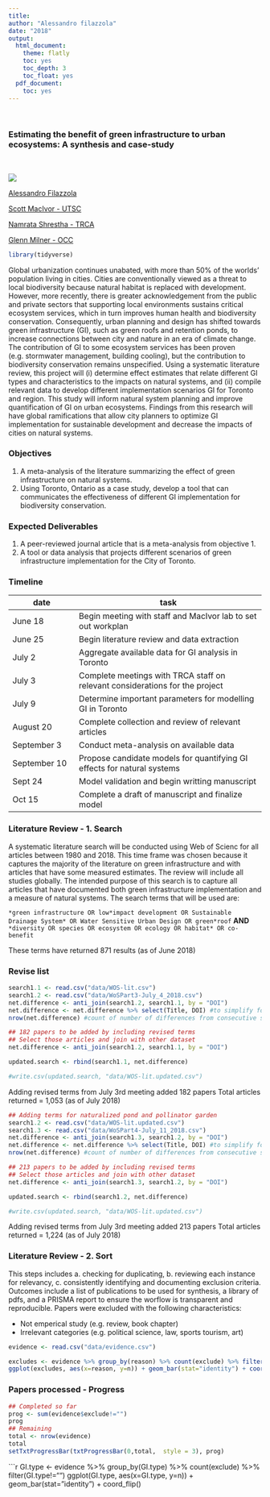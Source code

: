 ```yaml
---
title:
author: "Alessandro filazzola"
date: "2018"
output:
  html_document:
    theme: flatly
    toc: yes
    toc_depth: 3
    toc_float: yes
  pdf_document:
    toc: yes
---
```

<br>  

### Estimating the benefit of green infrastructure to urban ecosystems: A synthesis and case-study
<br>  

![](./greenroof.JPG)
<br> 

[Alessandro Filazzola](http://www.filazzola.info/)

[Scott MacIvor - UTSC](http://www.macivorlab.ca/)

[Namrata Shrestha - TRCA](https://trca.ca/)

[Glenn Milner - OCC](https://climateconnections.ca/)

```r
library(tidyverse)
```

Global urbanization continues unabated, with more than 50% of the worlds’ population living in cities. Cities are conventionally viewed as a threat to local biodiversity because natural habitat is replaced with development. However, more recently, there is greater acknowledgement from the public and private sectors that supporting local environments sustains critical ecosystem services, which in turn improves human health and biodiversity conservation. Consequently, urban planning and design has shifted towards green infrastructure (GI), such as green roofs and retention ponds, to increase connections between city and nature in an era of climate change. The contribution of GI to some ecosystem services has been proven (e.g. stormwater management, building cooling), but the contribution to biodiversity conservation remains unspecified. Using a systematic literature review, this project will (i) determine effect estimates that relate different GI types and characteristics to the impacts on natural systems, and (ii) compile relevant data to develop different implementation scenarios GI for Toronto and region. This study will inform natural system planning and improve quantification of GI on urban ecosystems. Findings from this research will have global ramifications that allow city planners to optimize GI implementation for sustainable development and decrease the impacts of cities on natural systems.

### Objectives

1. A meta-analysis of the literature summarizing the effect of green infrastructure on natural systems. 
2. Using Toronto, Ontario as a case study, develop a tool that can communicates the effectiveness of different GI implementation for biodiversity conservation. 

### Expected Deliverables

1. A peer-reviewed journal article that is a meta-analysis from objective 1. 
2. A tool or data analysis that projects different scenarios of green infrastructure implementation for the City of Toronto. 

### Timeline

date    | task
------------------|--------------------------------------------------
June 18 | Begin meeting with staff and MacIvor lab to set out workplan
June 25 | Begin literature review and data extraction
July 2  | Aggregate available data for GI analysis in Toronto
July 3  | Complete meetings with TRCA staff on relevant considerations for the project
July 9  | Determine important parameters for modelling GI in Toronto
August 20 | Complete collection and review of relevant articles
September 3| Conduct meta-analysis on available data
September 10 | Propose candidate models for quantifying GI effects for natural systems
Sept 24 | Model validation and begin writting manuscript
Oct 15 | Complete a draft of manuscript and finalize model

### Literature Review - 1. Search

A systematic literature search will be conducted using Web of Scienc for all articles between 1980 and 2018. This time frame was chosen because it captures the majority of the literature on green infrastructure and with articles that have some measured estimates. The review will include all studies globally. The intended purpose of this search is to capture all articles that have documented both green infrastructure implementation and a measure of natural systems. The search terms that will be used are: 

`*green infrastructure OR low*impact development OR Sustainable Drainage System* OR Water Sensitive Urban Design OR green*roof`
**AND** 
`*diversity OR species OR ecosystem OR ecology OR habitat* OR co-benefit`

These terms have returned 871 results (as of June 2018) 


### Revise list
```r
search1.1 <- read.csv("data/WOS-lit.csv")
search1.2 <- read.csv("data/WoSPart3-July_4_2018.csv")
net.difference <- anti_join(search1.2, search1.1, by = "DOI")
net.difference <- net.difference %>% select(Title, DOI) #to simplify for a look
nrow(net.difference) #count of number of differences from consecutive search

## 182 papers to be added by including revised terms
## Select those articles and join with other dataset
net.difference <- anti_join(search1.2, search1.1, by = "DOI")

updated.search <- rbind(search1.1, net.difference)

#write.csv(updated.search, "data/WOS-lit.updated.csv")
```

Adding revised terms from July 3rd meeting added 182 papers
Total articles returned = 1,053 (as of July 2018)

```r
## Adding terms for naturalized pond and pollinator garden
search1.2 <- read.csv("data/WOS-lit.updated.csv")
search1.3 <- read.csv("data/WoSPart4-July_11_2018.csv")
net.difference <- anti_join(search1.3, search1.2, by = "DOI")
net.difference <- net.difference %>% select(Title, DOI) #to simplify for a look
nrow(net.difference) #count of number of differences from consecutive search

## 213 papers to be added by including revised terms
## Select those articles and join with other dataset
net.difference <- anti_join(search1.3, search1.2, by = "DOI")

updated.search <- rbind(search1.2, net.difference)

#write.csv(updated.search, "data/WOS-lit.updated.csv")


```

Adding revised terms from July 3rd meeting added 213 papers
Total articles returned = 1,224 (as of July 2018)


### Literature Review - 2. Sort

This steps includes a. checking for duplicating, b. reviewing each instance for relevancy, c. consistently identifying and documenting exclusion criteria. Outcomes include a list of publications to be used for synthesis, a library of pdfs, and a PRISMA report to ensure the worflow is transparent and reproducible. Papers were excluded with the following characteristics:

- Not emperical study (e.g. review, book chapter)
- Irrelevant categories (e.g. political science, law, sports tourism, art)

```r
evidence <- read.csv("data/evidence.csv")

excludes <- evidence %>% group_by(reason) %>% count(exclude) %>% filter(reason!="")
ggplot(excludes, aes(x=reason, y=n)) + geom_bar(stat="identity") + coord_flip()
```

### Papers processed - Progress
```r
## Completed so far
prog <- sum(evidence$exclude!="")
prog
## Remaining
total <- nrow(evidence)
total
setTxtProgressBar(txtProgressBar(0,total,  style = 3), prog)
```


```r

GI.type <- evidence %>% group_by(GI.type) %>% count(exclude) %>% filter(GI.type!="")
ggplot(GI.type, aes(x=GI.type, y=n)) + geom_bar(stat="identity") + coord_flip()